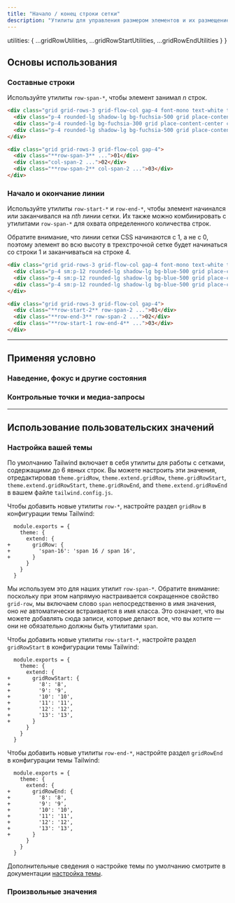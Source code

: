 ```yaml
---
title: "Начало / конец строки сетки"
description: "Утилиты для управления размером элементов и их размещением по строкам сетки."
---
```



  utilities: { ...gridRowUtilities, ...gridRowStartUtilities, ...gridRowEndUtilities }
}

## Основы использования

### Составные строки

Используйте утилиты `row-span-*`, чтобы элемент занимал _n_ строк.

```html {{ example: true }}
<div class="grid grid-rows-3 grid-flow-col gap-4 font-mono text-white text-sm text-center font-bold leading-6 bg-stripes-fuchsia rounded-lg">
  <div class="p-4 rounded-lg shadow-lg bg-fuchsia-500 grid place-content-center row-span-3">01</div>
  <div class="p-4 rounded-lg bg-fuchsia-300 grid place-content-center col-span-2 dark:bg-fuchsia-800 dark:text-fuchsia-400">02</div>
  <div class="p-4 rounded-lg shadow-lg bg-fuchsia-500 grid place-content-center row-span-2 col-span-2">03</div>
</div>
```

```html
<div class="grid grid-rows-3 grid-flow-col gap-4">
  <div class="**row-span-3** ...">01</div>
  <div class="col-span-2 ...">02</div>
  <div class="**row-span-2** col-span-2 ...">03</div>
</div>
```

### Начало и окончание линии

Используйте утилиты `row-start-*` и `row-end-*`, чтобы элемент начинался или заканчивался на _nth_ линии сетки. Их также можно комбинировать с утилитами `row-span-*` для охвата определенного количества строк.

Обратите внимание, что линии сетки CSS начинаются с 1, а не с 0, поэтому элемент во всю высоту в трехстрочной сетке будет начинаться со строки 1 и заканчиваться на строке 4.

```html {{ example: true }}
<div class="grid grid-rows-3 grid-flow-col gap-4 font-mono text-white text-sm text-center font-bold leading-6 bg-stripes-sky rounded-lg">
  <div class="p-4 sm:p-12 rounded-lg shadow-lg bg-blue-500 grid place-content-center row-start-2 row-span-2">01</div>
  <div class="p-4 sm:p-12 rounded-lg shadow-lg bg-blue-500 grid place-content-center row-end-3 row-span-2">02</div>
  <div class="p-4 sm:p-12 rounded-lg shadow-lg bg-blue-500 grid place-content-center row-start-1 row-end-4">03</div>
</div>
```

```html
<div class="grid grid-rows-3 grid-flow-col gap-4">
  <div class="**row-start-2** row-span-2 ...">01</div>
  <div class="**row-end-3** row-span-2 ...">02</div>
  <div class="**row-start-1 row-end-4** ...">03</div>
</div>
```

---

## <Heading ignore>Применяя условно</Heading>

### <Heading ignore>Наведение, фокус и другие состояния</Heading>

<HoverFocusAndOtherStates defaultClass="row-span-3" featuredClass="row-span-4" />

### <Heading ignore>Контрольные точки и медиа-запросы</Heading>

<BreakpointsAndMediaQueries defaultClass="row-span-3" featuredClass="row-span-4" />

---

## Использование пользовательских значений

### Настройка вашей темы

По умолчанию Tailwind включает в себя утилиты для работы с сетками, содержащими до 6 явных строк. Вы можете настроить эти значения, отредактировав `theme.gridRow`, `theme.extend.gridRow`, `theme.gridRowStart`, `theme.extend.gridRowStart`, `theme.gridRowEnd`, and `theme.extend.gridRowEnd` в вашем файле `tailwind.config.js`.

Чтобы добавить новые утилиты `row-*`, настройте раздел `gridRow` в конфигурации темы Tailwind:

```diff-js {{ filename: 'tailwind.config.js' }}
  module.exports = {
    theme: {
      extend: {
+       gridRow: {
+         'span-16': 'span 16 / span 16',
+       }
      }
    }
  }
```

Мы используем это для наших утилит `row-span-*`. Обратите внимание: поскольку при этом напрямую настраивается сокращенное свойство `grid-row`, мы включаем слово `span` непосредственно в имя значения, оно _не_ автоматически встраивается в имя класса. Это означает, что вы можете добавлять сюда записи, которые делают все, что вы хотите — они не обязательно должны быть утилитами `span`.

Чтобы добавить новые утилиты `row-start-*`, настройте раздел `gridRowStart` в конфигурации темы Tailwind:

```diff-js {{ filename: 'tailwind.config.js' }}
  module.exports = {
    theme: {
      extend: {
+       gridRowStart: {
+         '8': '8',
+         '9': '9',
+         '10': '10',
+         '11': '11',
+         '12': '12',
+         '13': '13',
+       }
      }
    }
  }
```

Чтобы добавить новые утилиты `row-end-*`, настройте раздел `gridRowEnd` в конфигурации темы Tailwind:

```diff-js {{ filename: 'tailwind.config.js' }}
  module.exports = {
    theme: {
      extend: {
+       gridRowEnd: {
+         '8': '8',
+         '9': '9',
+         '10': '10',
+         '11': '11',
+         '12': '12',
+         '13': '13',
+       }
      }
    }
  }
```

Дополнительные сведения о настройке темы по умолчанию смотрите в документации [настройка темы](/docs/theme#customizing-the-default-theme).

### Произвольные значения

<ArbitraryValues name="grid row" featuredClass="row-[span_16_/_span_16]" />
